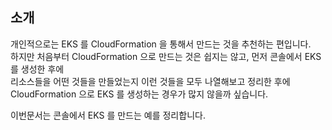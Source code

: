 ## 소개

개인적으로는 EKS 를 CloudFormation 을 통해서 만드는 것을 추천하는 편입니다.<br/>
하지만 처음부터 CloudFormation 으로 만드는 것은 쉽지는 않고, 먼저 콘솔에서 EKS 를 생성한 후에<br/>
리소스들을 어떤 것들을 만들었는지 이런 것들을 모두 나열해보고 정리한 후에 CloudFormation 으로 EKS 를 생성하는 경우가 많지 않을까 싶습니다.<br/>

이번문서는 콘솔에서 EKS 를 만드는 예를 정리합니다.<br/>
<br/>

